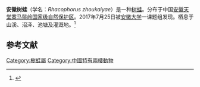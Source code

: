 {{Speciesbox
| image = 
| genus =  Rhacophorus
| species = zhoukaiyae
| authority = Pan et al., 2017
}}
'''安徽树蛙'''（学名：''Rhacophorus zhoukaiyae''）是一种[[树蛙|树蛙]]。分布于中国[[安徽|安徽]][[天堂寨|天堂寨]][[马鬃岭国家级自然保护区|马鬃岭国家级自然保护区]]。2017年7月25日被[[安徽大学|安徽大学]]一课题组发现。栖息于山溪、沼泽、池塘及灌溉地。<ref>{{cite journal |author1=Tao PAN |coauthors=Yanan ZHANG,Hui WANG,et al |title=A New Species of the Genus Rhacophorus (Anura: Rhacophoridae) from Dabie Mountains in East China |journal=Asian Herpetological Reserch(AHR) |date=2017 |volume=8 |issue=1 |pages=1-13 |url=http://www.ahr-journal.com/oa/DArticle.aspx?type=view&id=20170101 |accessdate=2020-11-22 |archive-date=2020-11-30 |archive-url=https://web.archive.org/web/20201130044631/http://www.ahr-journal.com/oa/DArticle.aspx?type=view&id=20170101 |dead-url=no }}</ref>

==参考文献==
{{reflist}}
{{Taxonbar|from=Q48068402}}
[[Category:樹蛙屬|Category:樹蛙屬]]
[[Category:中國特有兩棲動物|Category:中國特有兩棲動物]]